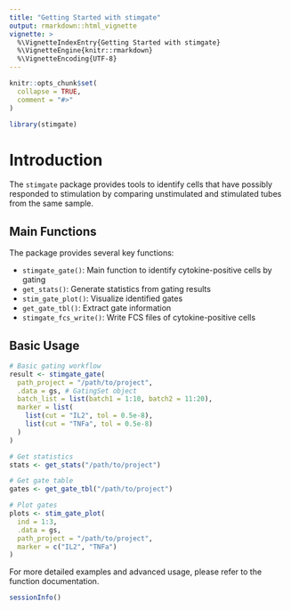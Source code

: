 ```yaml
---
title: "Getting Started with stimgate"
output: rmarkdown::html_vignette
vignette: >
  %\VignetteIndexEntry{Getting Started with stimgate}
  %\VignetteEngine{knitr::rmarkdown}
  %\VignetteEncoding{UTF-8}
---
```


```r
knitr::opts_chunk$set(
  collapse = TRUE,
  comment = "#>"
)
```

```r
library(stimgate)
```

# Introduction

The `stimgate` package provides tools to identify cells that have possibly responded to stimulation by comparing unstimulated and stimulated tubes from the same sample.

## Main Functions

The package provides several key functions:

- `stimgate_gate()`: Main function to identify cytokine-positive cells by gating
- `get_stats()`: Generate statistics from gating results
- `stim_gate_plot()`: Visualize identified gates
- `get_gate_tbl()`: Extract gate information
- `stimgate_fcs_write()`: Write FCS files of cytokine-positive cells

## Basic Usage

```r
# Basic gating workflow
result <- stimgate_gate(
  path_project = "/path/to/project",
  .data = gs, # GatingSet object
  batch_list = list(batch1 = 1:10, batch2 = 11:20),
  marker = list(
    list(cut = "IL2", tol = 0.5e-8),
    list(cut = "TNFa", tol = 0.5e-8)
  )
)

# Get statistics
stats <- get_stats("/path/to/project")

# Get gate table
gates <- get_gate_tbl("/path/to/project")

# Plot gates
plots <- stim_gate_plot(
  ind = 1:3,
  .data = gs,
  path_project = "/path/to/project",
  marker = c("IL2", "TNFa")
)
```

For more detailed examples and advanced usage, please refer to the function documentation.

```r
sessionInfo()
```
